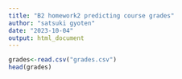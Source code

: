 ```yaml
---
title: "B2 homework2 predicting course grades"
author: "satsuki gyoten"
date: "2023-10-04"
output: html_document
---
```

```r
grades<-read.csv("grades.csv")
head(grades)
```

